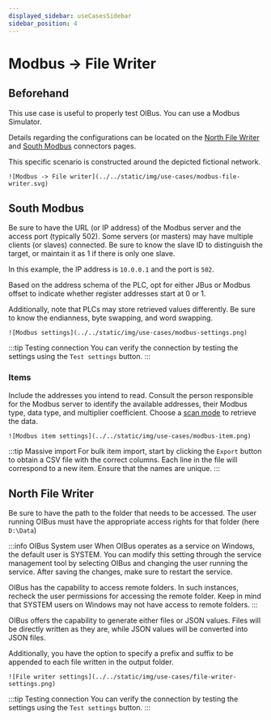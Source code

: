 ```yaml
---
displayed_sidebar: useCasesSidebar
sidebar_position: 4
---
```


# Modbus → File Writer
## Beforehand
This use case is useful to properly test OIBus. You can use a Modbus Simulator.

Details regarding the configurations can be located on the [North File Writer](../guide/north-connectors/file-writer.md)
and [South Modbus](../guide/south-connectors/modbus.md) connectors pages.

This specific scenario is constructed around the depicted fictional network.

<div style={{ textAlign: 'center' }}>
  <div>

    ![Modbus -> File writer](../../static/img/use-cases/modbus-file-writer.svg)

  </div>
</div>

## South Modbus
Be sure to have the URL (or IP address) of the Modbus server and the access port (typically 502). Some servers (or 
masters) may have multiple clients (or slaves) connected. Be sure to know the slave ID to distinguish the target, or 
maintain it as 1 if there is only one slave.

In this example, the IP address is `10.0.0.1` and the port is `502`.

Based on the address schema of the PLC, opt for either JBus or Modbus offset to indicate whether register addresses
start at 0 or 1.

Additionally, note that PLCs may store retrieved values differently. Be sure to know the endianness, byte swapping, and 
word swapping.

<div style={{ textAlign: 'center' }}>
  <div>

    ![Modbus settings](../../static/img/use-cases/modbus-settings.png)

  </div>
</div>

:::tip Testing connection
You can verify the connection by testing the settings using the `Test settings` button.
:::

### Items
Include the addresses you intend to read. Consult the person responsible for the Modbus server to identify the available
addresses, their Modbus type, data type, and multiplier coefficient.
Choose a [scan mode](../guide/engine/scan-modes.md) to retrieve the data.

<div style={{ textAlign: 'center' }}>
  <div>

    ![Modbus item settings](../../static/img/use-cases/modbus-item.png)

  </div>
</div>

:::tip Massive import
For bulk item import, start by clicking the `Export` button to obtain a CSV file with the correct columns. Each line in
the file will correspond to a new item. Ensure that the names are unique.
:::

## North File Writer
Be sure to have the path to the folder that needs to be accessed. The user running OIBus must have the appropriate
access rights for that folder (here `D:\Data`)

:::info OIBus System user
When OIBus operates as a service on Windows, the default user is SYSTEM. You can modify this setting through the service
management tool by selecting OIBus and changing the user running the service. After saving the changes, make sure to 
restart the service.

OIBus has the capability to access remote folders. In such instances, recheck the user permissions for accessing the
remote folder. Keep in mind that SYSTEM users on Windows may not have access to remote folders.
:::

OIBus offers the capability to generate either files or JSON values. Files will be directly written as they are, while
JSON values will be converted into JSON files.

Additionally, you have the option to specify a prefix and suffix to be appended to each file written in the output folder.

<div style={{ textAlign: 'center' }}>
  <div>

    ![File writer settings](../../static/img/use-cases/file-writer-settings.png)

  </div>
</div>

:::tip Testing connection
You can verify the connection by testing the settings using the `Test settings` button.
:::
